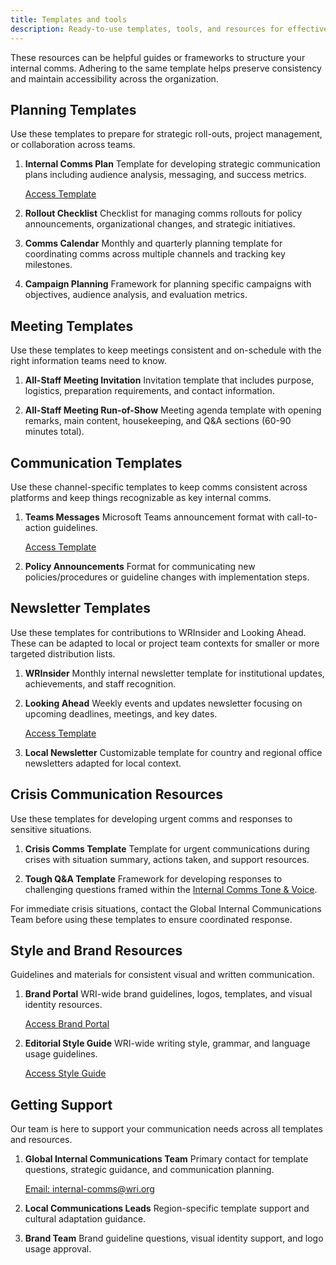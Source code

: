 ```yaml
---
title: Templates and tools
description: Ready-to-use templates, tools, and resources for effective internal communications
---
```


These resources can be helpful guides or frameworks to structure your internal comms. Adhering to the same template helps preserve consistency and maintain accessibility across the organization.

## Planning Templates

Use these templates to prepare for strategic roll-outs, project management, or collaboration across teams.

<Steps>

1. **Internal Comms Plan**
   Template for developing strategic communication plans including audience analysis, messaging, and success metrics.
   
   [Access Template](https://docs.google.com/document/d/1ucjVB-3Idt87UGrGBSJzjTVurjRzy_toDMT2t00YjxE/edit?tab=t.0)

2. **Rollout Checklist**
   Checklist for managing comms rollouts for policy announcements, organizational changes, and strategic initiatives.

3. **Comms Calendar**
   Monthly and quarterly planning template for coordinating comms across multiple channels and tracking key milestones.

4. **Campaign Planning**
   Framework for planning specific campaigns with objectives, audience analysis, and evaluation metrics.

</Steps>

## Meeting Templates

Use these templates to keep meetings consistent and on-schedule with the right information teams need to know.

<Steps>

1. **All-Staff Meeting Invitation**
   Invitation template that includes purpose, logistics, preparation requirements, and contact information.

2. **All-Staff Meeting Run-of-Show**
   Meeting agenda template with opening remarks, main content, housekeeping, and Q&A sections (60-90 minutes total).

</Steps>

## Communication Templates

Use these channel-specific templates to keep comms consistent across platforms and keep things recognizable as key internal comms.

<Steps>

1. **Teams Messages**
   Microsoft Teams announcement format with call-to-action guidelines.
   
   [Access Template](https://onewri.sharepoint.com/:w:/s/InternalCommunications/EY0EMnicSf9EjBLpJ1Hhhn8BvlXDU3s0pBe2Pfn5m92sOA?e=DyAeOE)

2. **Policy Announcements**
   Format for communicating new policies/procedures or guideline changes with implementation steps.

</Steps>

## Newsletter Templates

Use these templates for contributions to WRInsider and Looking Ahead. These can be adapted to local or project team contexts for smaller or more targeted distribution lists.

<Steps>

1. **WRInsider**
   Monthly internal newsletter template for institutional updates, achievements, and staff recognition.

2. **Looking Ahead**
   Weekly events and updates newsletter focusing on upcoming deadlines, meetings, and key dates.
   
   [Access Template](https://onewri.sharepoint.com/:w:/s/corecommsteam/EabGYWpdVg1Dk1rlRYBcymQB_VvROpOxiIr2AKQXSyLpfQ?e=mYcZbL)

3. **Local Newsletter**
   Customizable template for country and regional office newsletters adapted for local context.

</Steps>

## Crisis Communication Resources

Use these templates for developing urgent comms and responses to sensitive situations.

<Steps>

1. **Crisis Comms Template**
   Template for urgent communications during crises with situation summary, actions taken, and support resources.

2. **Tough Q&A Template**
   Framework for developing responses to challenging questions framed within the [Internal Comms Tone & Voice](/implement/tone-voice/).

</Steps>

<Aside type="danger" title="Crisis Communication Protocol">
For immediate crisis situations, contact the Global Internal Communications Team before using these templates to ensure coordinated response.
</Aside>

## Style and Brand Resources

Guidelines and materials for consistent visual and written communication.

<Steps>

1. **Brand Portal**
   WRI-wide brand guidelines, logos, templates, and visual identity resources.
   
   [Access Brand Portal](https://brand.wri.org/)

2. **Editorial Style Guide**
   WRI-wide writing style, grammar, and language usage guidelines.
   
   [Access Style Guide](https://onewri.sharepoint.com/:b:/s/Banyan2/Communications/ERlmJN91LrdIrlhmioPBijIB7Qnmf3zWwBa3FZitKMPGeA?e=9WL9eh)

</Steps>

## Getting Support

<Aside type="tip" title="Need Help?">
Our team is here to support your communication needs across all templates and resources.
</Aside>

<Steps>

1. **Global Internal Communications Team**
   Primary contact for template questions, strategic guidance, and communication planning.
   
   [Email: internal-comms@wri.org](mailto:internal-comms@wri.org)

2. **Local Communications Leads**
   Region-specific template support and cultural adaptation guidance.

3. **Brand Team**
   Brand guideline questions, visual identity support, and logo usage approval.

</Steps>

